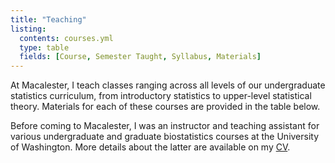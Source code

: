 ```yaml
---
title: "Teaching"
listing: 
  contents: courses.yml
  type: table
  fields: [Course, Semester Taught, Syllabus, Materials]
---
```


At Macalester, I teach classes ranging across all levels of our undergraduate statistics curriculum, from introductory statistics to upper-level statistical theory. 
Materials for each of these courses are provided in the table below.

Before coming to Macalester, I was an instructor and teaching assistant for various undergraduate and graduate biostatistics courses at the University of Washington. 
More details about the latter are available on my [CV](cv/cv.pdf).



